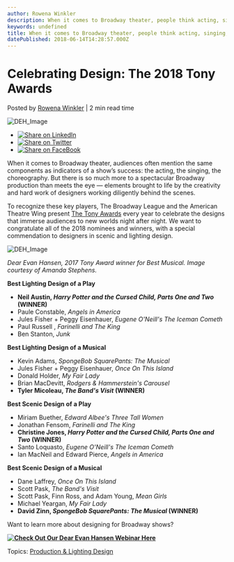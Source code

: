 ```yaml
---
author: Rowena Winkler
description: When it comes to Broadway theater, people think acting, singing, and choreography. But there is so much more to a spectacular Broadway production.
keywords: undefined
title: When it comes to Broadway theater, people think acting, singing, and choreography. But there is so much more to a spectacular Broadway production. 
datePublished: 2018-06-14T14:28:57.000Z
---
```

  

# Celebrating Design: The 2018 Tony Awards

 Posted by [Rowena Winkler](https://blog.vectorworks.net/author/rowena-winkler) | 2 min read time 

![DEH_Image](https://blog.vectorworks.net/hubfs/Blog%20Images/180613_Tony%20Awards/DEH_Image.jpg) 

* [![Share on LinkedIn](https://2659751.fs1.hubspotusercontent-na1.net/hubfs/2659751/michaelDemo/share-LI.png)](http://www.linkedin.com/shareArticle?mini=true&url=https%3A%2F%2Fblog.vectorworks.net%2Fcelebrating-design-the-2018-tony-awards)
* [![Share on Twitter](https://2659751.fs1.hubspotusercontent-na1.net/hubfs/2659751/michaelDemo/share-TW.png)](https://www.twitter.com/share?text=Celebrating%20Design:%20The%202018%20Tony%20Awards&url=https%3A%2F%2Fblog.vectorworks.net%2Fcelebrating-design-the-2018-tony-awards&via=PMGTweets)
* [![Share on FaceBook](https://2659751.fs1.hubspotusercontent-na1.net/hubfs/2659751/michaelDemo/share-FB.png)](https://www.facebook.com/sharer/sharer.php?u=https%3A%2F%2Fblog.vectorworks.net%2Fcelebrating-design-the-2018-tony-awards)

When it comes to Broadway theater, audiences often mention the same components as indicators of a show’s success: the acting, the singing, the choreography. But there is so much more to a spectacular Broadway production than meets the eye — elements brought to life by the creativity and hard work of designers working diligently behind the scenes.

To recognize these key players, The Broadway League and the American Theatre Wing present [The Tony Awards](https://www.tonyawards.com/index.html) every year to celebrate the designs that immerse audiences to new worlds night after night. We want to congratulate all of the 2018 nominees and winners, with a special commendation to designers in scenic and lighting design.

![DEH_Image](https://blog.vectorworks.net/hs-fs/hubfs/Blog%20Images/180613_Tony%20Awards/DEH_Image.jpg?width=2700&name=DEH_Image.jpg)

_Dear Evan Hansen, 2017 Tony Award winner for Best Musical. Image courtesy of Amanda Stephens._

**Best Lighting Design of a Play**

* **Neil Austin, _Harry Potter  and the Cursed Child, Parts One and Two_ (WINNER)**
* Paule Constable, _Angels in America_
* Jules Fisher + Peggy Eisenhauer, _Eugene O'Neill's The Iceman Cometh_
* Paul Russell ,   _Farinelli and The King_
* Ben Stanton, _Junk_

**Best Lighting Design of a Musical**

* Kevin Adams, _SpongeBob SquarePants: The Musical_
* Jules Fisher + Peggy Eisenhauer, _Once On This Island_
* Donald Holder, _My Fair Lady_
* Brian MacDevitt, _Rodgers & Hammerstein's Carousel_
* **Tyler Micoleau, _The Band's Visit_ (WINNER)**

**Best Scenic Design of a Play**

* Miriam Buether, _Edward Albee's Three Tall Women_
* Jonathan Fensom, _Farinelli and The King_
* **Christine Jones, _Harry Potter  and the Cursed Child, Parts One and Two_ (WINNER)**
* Santo Loquasto, _Eugene O'Neill's The Iceman Cometh_
* Ian MacNeil and Edward Pierce, _Angels in America_

**Best Scenic Design of a Musical**

* Dane Laffrey, _Once On This Island_
* Scott Pask, _The Band's Visit_
* Scott Pask, Finn Ross, and Adam Young, _Mean Girls_
* Michael Yeargan, _My Fair Lady_
* **David Zinn, _SpongeBob SquarePants: The Musical_ (WINNER)**

Want to learn more about designing for Broadway shows?

**[![Check Out Our Dear Evan Hansen Webinar Here](https://no-cache.hubspot.com/cta/default/3018241/a91726e3-63bc-4212-b661-3d9d5b756ce8.png)](https://cta-redirect.hubspot.com/cta/redirect/3018241/a91726e3-63bc-4212-b661-3d9d5b756ce8)** 

 Topics: [Production & Lighting Design](https://blog.vectorworks.net/topic/production-lighting-design) 

  